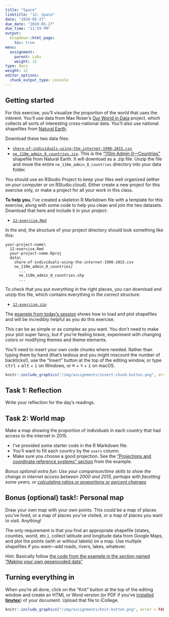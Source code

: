 ```yaml
---
title: "Space"
linktitle: "12: Space"
date: "2020-05-27"
due_date: "2020-05-27"
due_time: "11:59 PM"
output:
  blogdown::html_page:
    toc: true
menu:
  assignment:
    parent: Labs
    weight: 12
type: docs
weight: 12
editor_options:
  chunk_output_type: console
---
```


## Getting started

For this exercise, you'll visualize the proportion of the world that uses the interent. You'll use data from Max Roser's [Our World in Data](https://ourworldindata.org/internet/) project, which collects all sorts of interesting cross-national data. You'll also use national shapefiles from [Natural Earth](https://www.naturalearthdata.com/).

Download these two data files:

- [<i class="fas fa-table"></i> `share-of-individuals-using-the-internet-1990-2015.csv`](/data/share-of-individuals-using-the-internet-1990-2015.csv)
- [<i class="fas fa-file-archive"></i> `ne_110m_admin_0_countries.zip`](/data/ne_110m_admin_0_countries.zip). This is the ["110m Admin 0—Countries"](https://www.naturalearthdata.com/downloads/110m-cultural-vectors/) shapefile from Natural Earth. It will download as a .zip file. Unzip the file and move the entire `ne_110m_admin_0_countries` directory into your data folder.

You should use an RStudio Project to keep your files well organized (either on your computer or on RStudio.cloud). Either create a new project for this exercise only, or make a project for all your work in this class.

**To help you**, I've created a skeleton R Markdown file with a template for this exercise, along with some code to help you clean and join the two datasets. Download that here and include it in your project:

- [<i class="fab fa-r-project"></i> `12-exercise.Rmd`](/projects/12-exercise/12-exercise.Rmd)

In the end, the structure of your project directory should look something like this:

```text
your-project-name\
  12-exercise.Rmd
  your-project-name.Rproj
  data\
    share-of-individuals-using-the-internet-1990-2015.csv
    ne_110m_admin_0_countries/
      ...
      ne_110m_admin_0_countries.shp
      ...
```

To check that you put everything in the right places, you can download and unzip this file, which contains everything in the correct structure:

- [<i class="fas fa-file-archive"></i> `12-exercise.zip`](/projects/12-exercise.zip)

The [example from today's session](/example/12-example/) shows how to load and plot shapefiles and will be incredibly helpful as you do this exercise.

This can be as simple or as complex as you want. You don't need to make your plot super fancy, but if you're feeling brave, experiment with changing colors or modifying themes and theme elements.

You'll need to insert your own code chunks where needed. Rather than typing them by hand (that's tedious and you might miscount the number of backticks!), use the "Insert" button at the top of the editing window, or type <kbd>ctrl</kbd> + <kbd>alt</kbd> + <kbd>i</kbd> on Windows, or <kbd>⌘</kbd> + <kbd>⌥</kbd> + <kbd>i</kbd> on macOS.

```r
knitr::include_graphics("/img/assignments/insert-chunk-button.png", error = FALSE)
```

## Task 1: Reflection

Write your reflection for the day's readings.


## Task 2: World map

Make a map showing the proportion of individuals in each country that had access to the internet in 2015.

- I've provided some starter code in the R Markdown file.
- You'll want to fill each country by the `users` column.
- Make sure you choose a good projection. See the ["Projections and coordinate reference systems" section](/example/12-example/#projections-and-coordinate-reference-systems) from the example.

*Bonus optional extra fun: Use your comparison/time skills to show the change in internet access between 2000 and 2015, perhaps with facetting some years, or [calculating ratios or proportions or percent changes](https://observablehq.com/@mbostock/methods-of-comparison-compared)*


## Bonus (optional) task!: Personal map

Draw your own map with your own points. This could be a map of places you've lived, or a map of places you've visited, or a map of places you want to visit. Anything!

The only requirement is that you find an appropriate shapefile (states, counties, world, etc.), collect latitude and longitude data from Google Maps, and plot the points (with or without labels) on a map. Use multiple shapefiles if you want—add roads, rivers, lakes, whatever.

Hint: Basically follow [the code from the example in the section named "Making your own geoencoded data"](/example/12-example/#making-your-own-geoencoded-data)


## Turning everything in

When you're all done, click on the "Knit" button at the top of the editing window and create an HTML or Word version (or PDF if you've [installed **tinytex**](/resource/install/#install-tinytex)) of your document. Upload that file to iCollege.

```r
knitr::include_graphics("/img/assignments/knit-button.png", error = FALSE)
```
